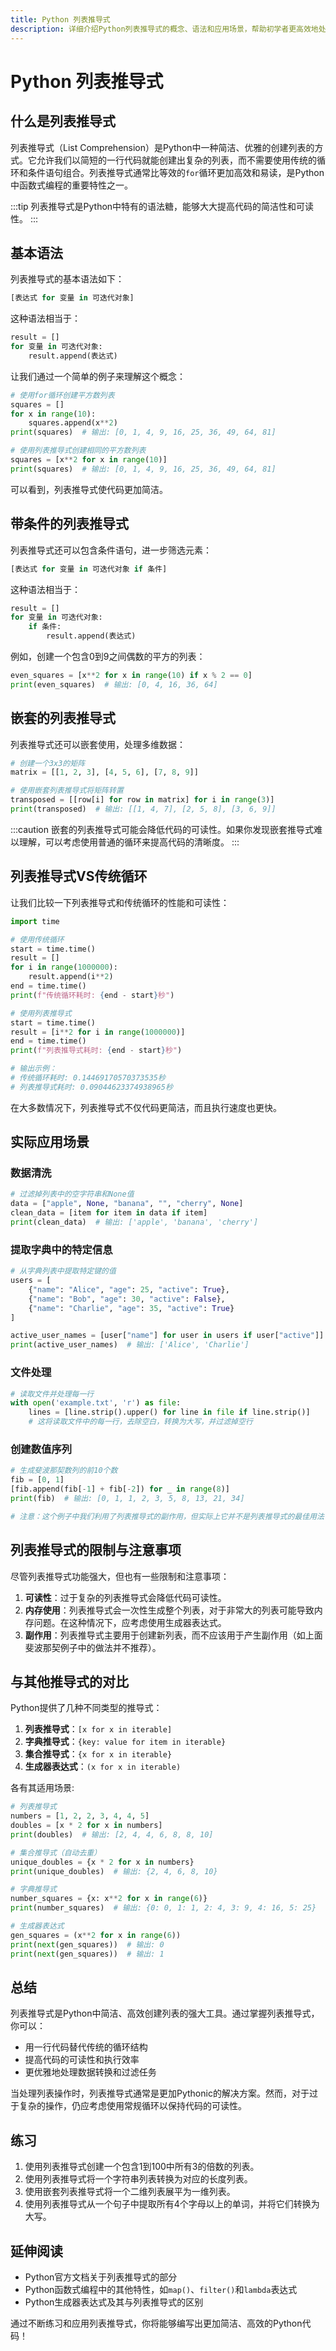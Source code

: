 ```yaml
---
title: Python 列表推导式
description: 详细介绍Python列表推导式的概念、语法和应用场景，帮助初学者更高效地处理列表数据
---
```


# Python 列表推导式

## 什么是列表推导式

列表推导式（List Comprehension）是Python中一种简洁、优雅的创建列表的方式。它允许我们以简短的一行代码就能创建出复杂的列表，而不需要使用传统的循环和条件语句组合。列表推导式通常比等效的`for`循环更加高效和易读，是Python中函数式编程的重要特性之一。

:::tip
列表推导式是Python中特有的语法糖，能够大大提高代码的简洁性和可读性。
:::

## 基本语法

列表推导式的基本语法如下：

```python
[表达式 for 变量 in 可迭代对象]
```

这种语法相当于：

```python
result = []
for 变量 in 可迭代对象:
    result.append(表达式)
```

让我们通过一个简单的例子来理解这个概念：

```python
# 使用for循环创建平方数列表
squares = []
for x in range(10):
    squares.append(x**2)
print(squares)  # 输出: [0, 1, 4, 9, 16, 25, 36, 49, 64, 81]

# 使用列表推导式创建相同的平方数列表
squares = [x**2 for x in range(10)]
print(squares)  # 输出: [0, 1, 4, 9, 16, 25, 36, 49, 64, 81]
```

可以看到，列表推导式使代码更加简洁。

## 带条件的列表推导式

列表推导式还可以包含条件语句，进一步筛选元素：

```python
[表达式 for 变量 in 可迭代对象 if 条件]
```

这种语法相当于：

```python
result = []
for 变量 in 可迭代对象:
    if 条件:
        result.append(表达式)
```

例如，创建一个包含0到9之间偶数的平方的列表：

```python
even_squares = [x**2 for x in range(10) if x % 2 == 0]
print(even_squares)  # 输出: [0, 4, 16, 36, 64]
```

## 嵌套的列表推导式

列表推导式还可以嵌套使用，处理多维数据：

```python
# 创建一个3x3的矩阵
matrix = [[1, 2, 3], [4, 5, 6], [7, 8, 9]]

# 使用嵌套列表推导式将矩阵转置
transposed = [[row[i] for row in matrix] for i in range(3)]
print(transposed)  # 输出: [[1, 4, 7], [2, 5, 8], [3, 6, 9]]
```

:::caution
嵌套的列表推导式可能会降低代码的可读性。如果你发现嵌套推导式难以理解，可以考虑使用普通的循环来提高代码的清晰度。
:::

## 列表推导式VS传统循环

让我们比较一下列表推导式和传统循环的性能和可读性：

```python
import time

# 使用传统循环
start = time.time()
result = []
for i in range(1000000):
    result.append(i**2)
end = time.time()
print(f"传统循环耗时: {end - start}秒")

# 使用列表推导式
start = time.time()
result = [i**2 for i in range(1000000)]
end = time.time()
print(f"列表推导式耗时: {end - start}秒")

# 输出示例：
# 传统循环耗时: 0.14469170570373535秒
# 列表推导式耗时: 0.09044623374938965秒
```

在大多数情况下，列表推导式不仅代码更简洁，而且执行速度也更快。

## 实际应用场景

### 数据清洗

```python
# 过滤掉列表中的空字符串和None值
data = ["apple", None, "banana", "", "cherry", None]
clean_data = [item for item in data if item]
print(clean_data)  # 输出: ['apple', 'banana', 'cherry']
```

### 提取字典中的特定信息

```python
# 从字典列表中提取特定键的值
users = [
    {"name": "Alice", "age": 25, "active": True},
    {"name": "Bob", "age": 30, "active": False},
    {"name": "Charlie", "age": 35, "active": True}
]

active_user_names = [user["name"] for user in users if user["active"]]
print(active_user_names)  # 输出: ['Alice', 'Charlie']
```

### 文件处理

```python
# 读取文件并处理每一行
with open('example.txt', 'r') as file:
    lines = [line.strip().upper() for line in file if line.strip()]
    # 这将读取文件中的每一行，去除空白，转换为大写，并过滤掉空行
```

### 创建数值序列

```python
# 生成斐波那契数列的前10个数
fib = [0, 1]
[fib.append(fib[-1] + fib[-2]) for _ in range(8)]
print(fib)  # 输出: [0, 1, 1, 2, 3, 5, 8, 13, 21, 34]

# 注意：这个例子中我们利用了列表推导式的副作用，但实际上它并不是列表推导式的最佳用法
```

## 列表推导式的限制与注意事项

尽管列表推导式功能强大，但也有一些限制和注意事项：

1. **可读性**：过于复杂的列表推导式会降低代码可读性。
2. **内存使用**：列表推导式会一次性生成整个列表，对于非常大的列表可能导致内存问题。在这种情况下，应考虑使用生成器表达式。
3. **副作用**：列表推导式主要用于创建新列表，而不应该用于产生副作用（如上面斐波那契例子中的做法并不推荐）。

## 与其他推导式的对比

Python提供了几种不同类型的推导式：

1. **列表推导式**：`[x for x in iterable]`
2. **字典推导式**：`{key: value for item in iterable}`
3. **集合推导式**：`{x for x in iterable}`
4. **生成器表达式**：`(x for x in iterable)`

各有其适用场景:

```python
# 列表推导式
numbers = [1, 2, 2, 3, 4, 4, 5]
doubles = [x * 2 for x in numbers]
print(doubles)  # 输出: [2, 4, 4, 6, 8, 8, 10]

# 集合推导式（自动去重）
unique_doubles = {x * 2 for x in numbers}
print(unique_doubles)  # 输出: {2, 4, 6, 8, 10}

# 字典推导式
number_squares = {x: x**2 for x in range(6)}
print(number_squares)  # 输出: {0: 0, 1: 1, 2: 4, 3: 9, 4: 16, 5: 25}

# 生成器表达式
gen_squares = (x**2 for x in range(6))
print(next(gen_squares))  # 输出: 0
print(next(gen_squares))  # 输出: 1
```

## 总结

列表推导式是Python中简洁、高效创建列表的强大工具。通过掌握列表推导式，你可以：

- 用一行代码替代传统的循环结构
- 提高代码的可读性和执行效率
- 更优雅地处理数据转换和过滤任务

当处理列表操作时，列表推导式通常是更加Pythonic的解决方案。然而，对于过于复杂的操作，仍应考虑使用常规循环以保持代码的可读性。

## 练习

1. 使用列表推导式创建一个包含1到100中所有3的倍数的列表。
2. 使用列表推导式将一个字符串列表转换为对应的长度列表。
3. 使用嵌套列表推导式将一个二维列表展平为一维列表。
4. 使用列表推导式从一个句子中提取所有4个字母以上的单词，并将它们转换为大写。

## 延伸阅读

- Python官方文档关于列表推导式的部分
- Python函数式编程中的其他特性，如`map()`、`filter()`和`lambda`表达式
- Python生成器表达式及其与列表推导式的区别

通过不断练习和应用列表推导式，你将能够编写出更加简洁、高效的Python代码！